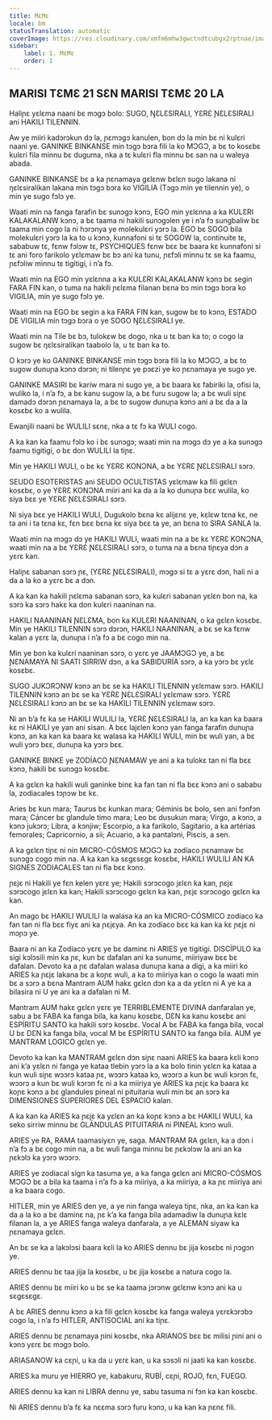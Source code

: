 ```yaml
---
title: MɛMɛ
locale: bm
statusTranslation: automatic
coverImage: https://res.cloudinary.com/xmfm6mhw3gwctndtcubgx2rptnae/image/upload/v1741354450/small_cover_tratado_esoterico_de_astrologia_hermetica_6210a35442.webp
sidebar:
    label: 1. MɛMɛ
    order: 1
---
```

## MARISI TƐMƐ 21 SƐN MARISI TƐMƐ 20 LA

Haliɲɛ yɛlɛma naani bɛ mɔgɔ bolo: SUGO, ŊƐLƐSIRALI, YƐRƐ ƝƐLƐSIRALI ani HAKILI TILENNIN.

Aw ye miiri kadɔrɔkun dɔ la, ɲɛmɔgɔ kanulen, bon dɔ la min bɛ ni kulɛri naani ye. GANINKE BINKANSE min tɔgɔ bɔra fili la ko MƆGƆ, a bɛ to kosɛbɛ kulɛri fila minnu bɛ duguma, nka a tɛ kulɛri fla minnu bɛ san na u waleya abada.

GANINKE BINKANSE bɛ a ka ɲɛnamaya gɛlɛnw bɛlɛn sugo lakana ni ŋɛlɛsiralikan lakana min tɔgɔ bɔra ko VIGILIA (Tɔgɔ min ye tilennin ye), o min ye sugo fɔlɔ ye.

Waati min na fanga farafin bɛ sunɔgɔ kɔnɔ, EGO min yɛlɛnna a ka KULƐRI KALAKALANW kɔnɔ, a bɛ taama ni hakili sunɔgɔlen ye i n’a fɔ sungbaliw bɛ taama min cogo la ni hɔrɔnya ye molekulɛri yɔrɔ la. EGO bɛ SOGO bila molekulɛri yɔrɔ la ka to u kɔnɔ, kunnafoni si tɛ SOGOW la, continuite tɛ, sababuw tɛ, fɛnw fɔlɔw tɛ, PSYCHIQUES fɛnw bɛɛ bɛ baara kɛ kunnafoni si tɛ ani foro farikolo yɛlɛmaw bɛ bɔ ani ka tunu, ɲɛfɔli minnu tɛ se ka faamu, ɲɛfɔliw minnu tɛ tigitigi, i n’a fɔ.

Waati min na EGO min yɛlɛnna a ka KULƐRI KALAKALANW kɔnɔ bɛ segin FARA FIN kan, o tuma na hakili ɲɛlɛma filanan bɛna bɔ min tɔgɔ bɔra ko VIGILIA, min ye sugo fɔlɔ ye.

Waati min na EGO bɛ segin a ka FARA FIN kan, sugow bɛ to kɔnɔ, ESTADO DE VIGILIA min tɔgɔ bɔra o ye SOGO ŊƐLƐSIRALI ye.

Waati min na Tile bɛ bɔ, tulokɛw bɛ dogo, nka u tɛ ban ka to; o cogo la sugow bɛ ŋɛlɛsiralikan taabolo la, u tɛ ban ka to.

O kɔrɔ ye ko GANINKE BINKANSE min tɔgɔ bɔra fili la ko MƆGƆ, a bɛ to sugow dunuɲa kɔnɔ dɔrɔn; ni tilenɲɛ ye pɔɛzi ye ko ɲɛnamaya ye sugo ye.

GANINKE MASIRI bɛ kariw mara ni sugo ye, a bɛ baara kɛ fabiriki la, ofisi la, wuliko la, i n’a fɔ, a bɛ kanu sugow la, a bɛ furu sugow la; a bɛ wuli siɲɛ damadɔ dɔrɔn ɲɛnamaya la, a bɛ to sugow dunuɲa kɔnɔ ani a bɛ da a la kosɛbɛ ko a wulila.

Ewanjili naani bɛ WULILI sɛnɛ, nka a tɛ fɔ ka WULI cogo.

A ka kan ka faamu fɔlɔ ko i bɛ sunɔgɔ; waati min na mɔgɔ dɔ ye a ka sunɔgɔ faamu tigitigi, o bɛ don WULILI la tiɲɛ.

Min ye HAKILI WULI, o bɛ kɛ YƐRƐ KONƆNA, a bɛ YƐRƐ ƝƐLƐSIRALI sɔrɔ.

SEUDO ESOTERISTAS ani SEUDO OCULTISTAS yɛlɛmaw ka fili gɛlɛn kosɛbɛ, o ye YƐRƐ KONƆNA miiri ani ka da a la ko dunuɲa bɛɛ wulila, ko siya bɛɛ ye YƐRƐ ƝƐLƐSIRALI sɔrɔ.

Ni siya bɛɛ ye HAKILI WULI, Dugukolo bɛna kɛ alijɛnɛ ye, kɛlɛw tɛna kɛ, ne ta ani i ta tɛna kɛ, fɛn bɛɛ bɛna kɛ siya bɛɛ ta ye, an bɛna to SIRA SANLA la.

Waati min na mɔgɔ dɔ ye HAKILI WULI, waati min na a bɛ kɛ YƐRƐ KONƆNA, waati min na a bɛ YƐRƐ ƝƐLƐSIRALI sɔrɔ, o tuma na a bɛna tiɲɛya dɔn a yɛrɛ kan.

Haliɲɛ sabanan sɔrɔ ɲɛ, (YƐRƐ ƝƐLƐSIRALI), mɔgɔ si tɛ a yɛrɛ dɔn, hali ni a da a la ko a yɛrɛ bɛ a dɔn.

A ka kan ka hakili ɲɛlɛma sabanan sɔrɔ, ka kulɛri sabanan yɛlɛn bon na, ka sɔrɔ ka sɔrɔ hakɛ ka don kulɛri naaninan na.

HAKILI NAANINAN ƝƐLƐMA, bon ka KULƐRI NAANINAN, o ka gɛlɛn kosɛbɛ. Min ye HAKILI TILENNIN sɔrɔ dɔrɔn, HAKILI NAANINAN, a bɛ se ka fɛnw kalan a yɛrɛ la, dunuɲa i n’a fɔ a bɛ cogo min na.

Min ye bon ka kulɛri naaninan sɔrɔ, o yɛrɛ ye JAAMƆGƆ ye, a bɛ ƝƐNAMAYA NI SAATI SIRRIW dɔn, a ka SABIDURÍA sɔrɔ, a ka yɔrɔ bɛ yɛlɛ kosɛbɛ.

SUGO JUKƆRƆNW kɔnɔ an bɛ se ka HAKILI TILENNIN yɛlɛmaw sɔrɔ. HAKILI TILENNIN kɔnɔ an bɛ se ka YƐRƐ ƝƐLƐSIRALI yɛlɛmaw sɔrɔ. YƐRƐ ƝƐLƐSIRALI kɔnɔ an bɛ se ka HAKILI TILENNIN yɛlɛmaw sɔrɔ.

Ni an b’a fɛ ka se HAKILI WULILI la, YƐRƐ ƝƐLƐSIRALI la, an ka kan ka baara kɛ ni HAKILI ye yan ani sisan. A bɛɛ lajɛlen kɔnɔ yan fanga farafin dunuɲa kɔnɔ, an ka kan ka baara kɛ walasa ka HAKILI WULI, min bɛ wuli yan, a bɛ wuli yɔrɔ bɛɛ, dunuɲa ka yɔrɔ bɛɛ.

GANINKE BINKE ye ZODÍACO ƝƐNAMAW ye ani a ka tulokɛ tan ni fla bɛɛ kɔnɔ, hakili bɛ sunɔgɔ kosɛbɛ.

A ka gɛlɛn ka hakili wuli ganinke binɛ ka fan tan ni fla bɛɛ kɔnɔ ani o sababu la, zodiacales tɔɲɔw bɛ kɛ.

Aries bɛ kun mara; Taurus bɛ kunkan mara; Géminis bɛ bolo, sen ani fɔnfɔn mara; Cáncer bɛ glandule timo mara; Leo bɛ dusukun mara; Virgo, a kɔnɔ, a kɔnɔ jukɔrɔ; Libra, a kɔnjiw; Escorpio, a ka farikolo, Sagitario, a ka artérias femorales; Capricornio, a sii; Acuario, a ka pantalɔni, Piscis, a sen.

A ka gɛlɛn tiɲɛ ni nin MICRO-CÓSMOS MƆGƆ ka zodíaco ɲɛnamaw bɛ sunɔgɔ cogo min na. A ka kan ka sɛgɛsɛgɛ kosɛbɛ, HAKILI WULILI AN KA SIGNES ZODIACALES tan ni fla bɛɛ kɔnɔ.

ɲɛjɛ ni Hakili ye fɛn kelen yɛrɛ ye; Hakili sɔrɔcogo jɛlɛn ka kan, ɲɛjɛ sɔrɔcogo jɛlɛn ka kan; Hakili sɔrɔcogo gɛlɛn ka kan, ɲɛjɛ sɔrɔcogo gɛlɛn ka kan.

An mago bɛ HAKILI WULILI la walasa ka an ka MICRO-CÓSMICO zodíaco ka fan tan ni fla bɛɛ fiyɛ ani ka ɲɛjɛya. An ka zodíaco bɛɛ ka kan ka kɛ ɲɛjɛ ni mɔɲɔ ye.

Baara ni an ka Zodíaco yɛrɛ ye bɛ daminɛ ni ARIES ye tigitigi. DISCÍPULO ka sigi kɔlɔsili min ka ɲɛ, kun bɛ dafalan ani ka sunumɛ, miiriyaw bɛɛ bɛ dafalan. Devoto ka a ɲɛ dafalan walasa dunuɲa kana a digi, a ka miiri ko ARIES ka ɲɛjɛ lakana bɛ a koɲɛ wuli, a ka to miiriya kan o cogo la waati min bɛ a sɔrɔ a bɛna Mantram AUM hakɛ gɛlɛn dɔn ka a da yɛlɛn ni A ye ka a bilasira ni U ye ani ka a dafalan ni M.

Mantram AUM hakɛ gɛlɛn yɛrɛ ye TERRIBLEMENTE DIVINA danfaralan ye, sabu a bɛ FABA ka fanga bila, ka kanu kosɛbɛ, DƐN ka kanu kosɛbɛ ani ESPÍRITU SANTO ka hakili sɔrɔ kosɛbɛ. Vocal A bɛ FABA ka fanga bila, vocal U bɛ DƐN ka fanga bila, vocal M bɛ ESPÍRITU SANTO ka fanga bila. AUM ye MANTRAM LOGICO gɛlɛn ye.

Devoto ka kan ka MANTRAM gɛlɛn dɔn siɲɛ naani ARIES ka baara kɛli kɔnɔ ani k’a yɛlɛn ni fanga ye kataa tlebin yɔrɔ la a ka bolo tinin yɛlɛn ka kataa a kun wuli siɲɛ wɔɔrɔ kataa ɲɛ, wɔɔrɔ kataa kɔ, wɔɔrɔ a kun bɛ wuli kɔrɔn fɛ, wɔɔrɔ a kun bɛ wuli kɔrɔn fɛ ni a ka miiriya ye ARIES ka ɲɛjɛ ka baara kɛ koɲɛ kɔnɔ a bɛ glandules pineal ni pituitaria wuli min bɛ an sɔrɔ ka DIMENSIONES SUPERIORES DEL ESPACIO kalan.

A ka kan ka ARIES ka ɲɛjɛ ka yɛlɛn an ka koɲɛ kɔnɔ a bɛ HAKILI WULI, ka seko sirriw minnu bɛ GLÁNDULAS PITUITARIA ni PINEAL kɔnɔ wuli.

ARIES ye RA, RAMA taamasiyɛn ye, saga. MANTRAM RA gɛlɛn, ka a dɔn i n’a fɔ a bɛ cogo min na, a bɛ wuli fanga minnu bɛ ɲɛkɔlɔw la ani an ka ɲɛkɔlɔ ka yɔrɔ wɔɔrɔ.

ARIES ye zodiacal sign ka tasuma ye, a ka fanga gɛlɛn ani MICRO-CÓSMOS MƆGƆ bɛ a bila ka taama i n’a fɔ a ka miiriya, a ka miiriya, a ka ɲɛ miiriya ani a ka baara cogo.

HITLER, min ye ARIES den ye, a ye nin fanga waleya tiɲɛ, nka, an ka kan ka da a la ko a bɛ daminɛ na, ɲɛ k’a ka fanga bila adamadiw la dunuɲa kɛlɛ filanan la, a ye ARIES fanga waleya danfarala, a ye ALEMAN siyaw ka ɲɛnamaya gɛlɛn.

An bɛ se ka a lakɔlɔsi baara kɛli la ko ARIES dennu bɛ jija kosɛbɛ ni ɲɔgɔn ye.

ARIES dennu bɛ taa jija la kosɛbɛ, u bɛ jija kosɛbɛ a natura cogo la.

ARIES dennu bɛ miiri ko u bɛ se ka taama jɔrɔnw gɛlɛnw kɔnɔ ani ka u sɛgɛsɛgɛ.

A bɛ ARIES dennu kɔnɔ a ka fili gɛlɛn kosɛbɛ ka fanga waleya yɛrɛkɔrɔbɔ cogo la, i n’a fɔ HITLER, ANTISOCIAL ani ka tiɲɛ.

ARIES dennu bɛ ɲɛnamaya ɲini kosɛbɛ, nka ARIANOS bɛɛ bɛ milisi ɲini ani o kɔnɔ yɛrɛ bɛ mɔgɔ bolo.

ARIASANOW ka cɛɲi, u ka da u yɛrɛ kan, u ka sɔsɔli ni jaati ka kan kosɛbɛ.

ARIES ka muru ye HIERRO ye, kabakuru, RUBÍ, cɛɲi, ROJO, fɛn, FUEGO.

ARIES dennu ka kan ni LIBRA dennu ye, sabu tasuma ni fɔn ka kan kosɛbɛ.

Ni ARIES dennu b’a fɛ ka nɛɛma sɔrɔ furu kɔnɔ, u ka kan ka ɲɛnɛ fili.

